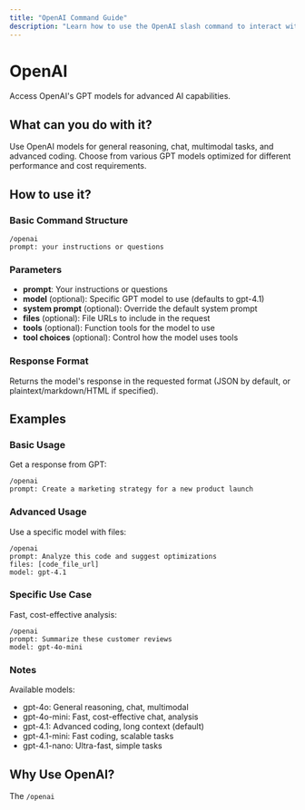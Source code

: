 ```yaml
---
title: "OpenAI Command Guide"
description: "Learn how to use the OpenAI slash command to interact with OpenAI's models"
---
```


# OpenAI

Access OpenAI's GPT models for advanced AI capabilities.

## What can you do with it?

Use OpenAI models for general reasoning, chat, multimodal tasks, and advanced coding. Choose from various GPT models optimized for different performance and cost requirements.

## How to use it?

### Basic Command Structure
```
/openai
prompt: your instructions or questions
```

### Parameters
- **prompt**: Your instructions or questions
- **model** (optional): Specific GPT model to use (defaults to gpt-4.1)
- **system prompt** (optional): Override the default system prompt
- **files** (optional): File URLs to include in the request
- **tools** (optional): Function tools for the model to use
- **tool choices** (optional): Control how the model uses tools

### Response Format
Returns the model's response in the requested format (JSON by default, or plaintext/markdown/HTML if specified).

## Examples

### Basic Usage
Get a response from GPT:
```
/openai
prompt: Create a marketing strategy for a new product launch
```

### Advanced Usage
Use a specific model with files:
```
/openai
prompt: Analyze this code and suggest optimizations
files: [code_file_url]
model: gpt-4.1
```

### Specific Use Case
Fast, cost-effective analysis:
```
/openai
prompt: Summarize these customer reviews
model: gpt-4o-mini
```

### Notes
Available models:
- gpt-4o: General reasoning, chat, multimodal
- gpt-4o-mini: Fast, cost-effective chat, analysis
- gpt-4.1: Advanced coding, long context (default)
- gpt-4.1-mini: Fast coding, scalable tasks
- gpt-4.1-nano: Ultra-fast, simple tasks

## Why Use OpenAI?

The `/openai`